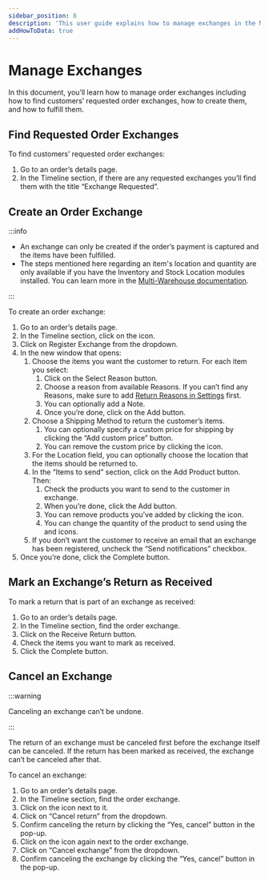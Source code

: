 ```yaml
---
sidebar_position: 8
description: 'This user guide explains how to manage exchanges in the Medusa Admin. Learn how to create an order exchange, create an order exchange, mark an order exchange return as received, and cancel an exchange.'
addHowToData: true
---
```



# Manage Exchanges

In this document, you’ll learn how to manage order exchanges including how to find customers’ requested order exchanges, how to create them, and how to fulfill them.

## Find Requested Order Exchanges

To find customers’ requested order exchanges:

1. Go to an order’s details page.
2. In the Timeline section, if there are any requested exchanges you’ll find them with the title “Exchange Requested”.

## Create an Order Exchange

:::info

- An exchange can only be created if the order’s payment is captured and the items have been fulfilled.
- The steps mentioned here regarding an item's location and quantity are only available if you have the Inventory and Stock Location modules installed. You can learn more in the [Multi-Warehouse documentation](../multiwarehouse/index.md).

:::

To create an order exchange:

1. Go to an order’s details page.
2. In the Timeline section, click on the <UiIcon lightIcon="https://res.cloudinary.com/dza7lstvk/image/upload/v1667999308/Medusa%20Docs/UI%20Icons/1ordBC6_ssysel.png" darkIcon="https://res.cloudinary.com/dza7lstvk/image/upload/v1667999326/Medusa%20Docs/UI%20Icons/dSwWYBH_stzgoi.png" alt="three dots" /> icon.
3. Click on Register Exchange from the dropdown.
4. In the new window that opens:
    1. Choose the items you want the customer to return. For each item you select:
        1. Click on the Select Reason button.
        2. Choose a reason from available Reasons. If you can’t find any Reasons, make sure to add [Return Reasons in Settings](../settings/return-reasons.mdx#add-return-reason) first.
        3. You can optionally add a Note.
        4. Once you’re done, click on the Add button.
    2. Choose a Shipping Method to return the customer’s items.
        1. You can optionally specify a custom price for shipping by clicking the “Add custom price” button.
        2. You can remove the custom price by clicking the <UiIcon lightIcon="https://res.cloudinary.com/dza7lstvk/image/upload/v1667999273/Medusa%20Docs/UI%20Icons/7hztVhj_mj6mxu.png" darkIcon="https://res.cloudinary.com/dza7lstvk/image/upload/v1667999290/Medusa%20Docs/UI%20Icons/1yp4PNt_vzwnhf.png" alt="trash" /> icon.
    3. For the Location field, you can optionally choose the location that the items should be returned to.
    4. In the “Items to send” section, click on the Add Product button. Then:
        1. Check the products you want to send to the customer in exchange.
        2. When you’re done, click the Add button.
        3. You can remove products you’ve added by clicking the <UiIcon lightIcon="https://res.cloudinary.com/dza7lstvk/image/upload/v1667999273/Medusa%20Docs/UI%20Icons/7hztVhj_mj6mxu.png" darkIcon="https://res.cloudinary.com/dza7lstvk/image/upload/v1667999290/Medusa%20Docs/UI%20Icons/1yp4PNt_vzwnhf.png" alt="trash" /> icon.
        4. You can change the quantity of the product to send using the <UiIcon lightIcon="https://res.cloudinary.com/dza7lstvk/image/upload/v1667999131/Medusa%20Docs/UI%20Icons/1hL8NiW_lqmjcq.png" darkIcon="https://res.cloudinary.com/dza7lstvk/image/upload/v1667999150/Medusa%20Docs/UI%20Icons/8LtkPqW_jyqz5i.png" alt="plus" /> and <UiIcon lightIcon="https://res.cloudinary.com/dza7lstvk/image/upload/v1667999351/Medusa%20Docs/UI%20Icons/EGk9uYD_a7rwhs.png" darkIcon="https://res.cloudinary.com/dza7lstvk/image/upload/v1667999366/Medusa%20Docs/UI%20Icons/XvkBK8p_dzhzfx.png" alt="minus" /> icons.
    5. If you don’t want the customer to receive an email that an exchange has been registered, uncheck the “Send notifications” checkbox.
5. Once you’re done, click the Complete button.

## Mark an Exchange’s Return as Received

To mark a return that is part of an exchange as received:

1. Go to an order’s details page.
2. In the Timeline section, find the order exchange.
3. Click on the Receive Return button.
4. Check the items you want to mark as received.
5. Click the Complete button.

## Cancel an Exchange

:::warning

Canceling an exchange can’t be undone.

:::

The return of an exchange must be canceled first before the exchange itself can be canceled. If the return has been marked as received, the exchange can’t be canceled after that.

To cancel an exchange:

1. Go to an order’s details page.
2. In the Timeline section, find the order exchange.
3. Click on the <UiIcon lightIcon="https://res.cloudinary.com/dza7lstvk/image/upload/v1667999308/Medusa%20Docs/UI%20Icons/1ordBC6_ssysel.png" darkIcon="https://res.cloudinary.com/dza7lstvk/image/upload/v1667999326/Medusa%20Docs/UI%20Icons/dSwWYBH_stzgoi.png" alt="three dots" /> icon next to it.
4. Click on “Cancel return” from the dropdown.
5. Confirm canceling the return by clicking the “Yes, cancel” button in the pop-up.
6. Click on the <UiIcon lightIcon="https://res.cloudinary.com/dza7lstvk/image/upload/v1667999308/Medusa%20Docs/UI%20Icons/1ordBC6_ssysel.png" darkIcon="https://res.cloudinary.com/dza7lstvk/image/upload/v1667999326/Medusa%20Docs/UI%20Icons/dSwWYBH_stzgoi.png" alt="three dots" /> icon again next to the order exchange.
7. Click on “Cancel exchange” from the dropdown.
8. Confirm canceling the exchange by clicking the “Yes, cancel” button in the pop-up.

